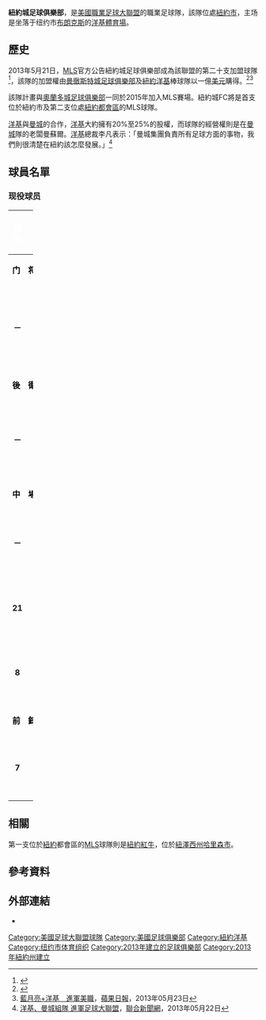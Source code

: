 {{distinguish|約克城足球會}}
{{noteTA|G1=football|G2=MLS
|1=zh-hans:帕特里克·维埃拉;zh-hk:柏齊·韋拉;zh-tw:派屈克·維埃拉;
}}
{{Infobox football club
| clubname   = 紐約城
| image      = [[File:New_York_City_FC.png|File:New York City FC.png]]
| fullname   = 紐約城足球俱樂部<br>New York City Football Club
| nickname   =
| founded    = {{Start date and age|2013|5|21}}
| ground     = [[洋基體育場|洋基體育場]]
| capacity   = 33,444<ref>{{cite web|url=http://www.empireofsoccer.com/forces-seating-opener-32446/|title=Hot Ticket: Demand forces New York City FC to open upper deck seating for home opener|work=Empire of Soccer|accessdate=May 18, 2015}}</ref> (49,642 maximum)
| owntitle   =  擁有者
| owner      = [[城市足球集團|城市足球集團]] <small>(80%)</small><br>[[Yankee_Global_Enterprises|Yankee Global Enterprises]] <small>(20%)</small><ref name="Businessweek">{{cite web|last=Stock|first=Kyle|title=Comcast, the Mets, and Other Winners in the New Man City-Yankees MLS Franchise|url=http://www.businessweek.com/articles/2013-05-22/comcast-the-mets-and-other-winners-in-the-new-man-city-yankees-mls-franchise|accessdate=July 28, 2014|archive-date=2015-01-19|archive-url=https://web.archive.org/web/20150119184948/http://www.businessweek.com/articles/2013-05-22/comcast-the-mets-and-other-winners-in-the-new-man-city-yankees-mls-franchise|dead-url=no}}</ref> 
| chrtitle   = CEO
| chairman   = Brad Sims
| manager    = {{le|羅尼·代拉|Ronny Deila}}
| league     = [[美國職業足球大聯盟|美國職業足球大聯盟]]
| season     = 2021
| position   = 東岸：第 4 位<br> 聯盟：第 8 位<br> 季後賽：冠軍
| website    = http://www.nycfc.com
| pattern_la1   = _whiteborder
| pattern_b1    = _nycfc_home_2021
| pattern_ra1   = _whiteborder
| pattern_sh1   = _adidasonwhite
| pattern_so1   = _color_3_stripes_white
| leftarm1      = 6CADDF
| body1         = 6CADDF
| rightarm1     = 6CADDF
| shorts1       = FFFFFF
| socks1        = 6CADDF
}}
'''紐約城足球俱樂部'''，是[[美國職業足球大聯盟|美國職業足球大聯盟]]的職業足球隊，該隊位處[[紐約市|紐約市]]，主场是坐落于纽约市[[布朗克斯|布朗克斯]]的[[洋基體育場|洋基體育場]]。

== 歷史 ==
2013年5月21日，[[MLS|MLS]]官方公告紐約城足球俱樂部成為該聯盟的第二十支加盟球隊<ref>{{cite web |url=http://www.mlssoccer.com/news/article/2013/05/21/major-league-soccer-announces-new-york-expansion-team-new-york-city-football |title=Major League Soccer announces New York expansion team: New York City Football Club |publisher=MLSsoccer.com |date= |accessdate=May 21, 2013 |archive-date=2013-06-07 |archive-url=https://web.archive.org/web/20130607111330/http://www.mlssoccer.com/news/article/2013/05/21/major-league-soccer-announces-new-york-expansion-team-new-york-city-football |dead-url=no }}</ref>，該隊的加盟權由[[曼徹斯特城足球俱樂部|曼徹斯特城足球俱樂部]]及[[紐約洋基|紐約洋基]]棒球隊以一億[[美元|美元]]購得。<ref name="NYT">{{Cite news |title=A Team Is Born, but Not All Cheer|first=Ken|last=Belson|author2=Charles V. Bagli|url=http://www.nytimes.com/2013/05/22/sports/soccer/manchester-city-and-yankees-to-own-mls-franchise-in-new-york.html?_r=0 |work=The New York Times |publication-date=2013-05-21|accessdate=May 21, 2013}}</ref><ref>[http://hk.apple.nextmedia.com/sports/art/20130523/18268441 藍月亮+洋基　進軍美職 ]，[[蘋果日報|蘋果日報]]，2013年05月23日</ref>

該隊計畫與[[奧蘭多城足球俱樂部|奧蘭多城足球俱樂部]]一同於2015年加入MLS賽場。紐約城FC將是首支位於紐約市及第二支位處[[紐約都會區|紐約都會區]]的MLS球隊。

[[洋基|洋基]]與[[曼城|曼城]]的合作，[[洋基|洋基]]大約擁有20%至25%的股權，而球隊的經營權則是在[[曼城|曼城]]隊的老闆曼蘇爾。[[洋基|洋基]]總裁李凡表示：「曼城集團負責所有足球方面的事物，我們則很清楚在紐約該怎麼發展。」<ref>[http://mag.udn.com/mag/sports/storypage.jsp?f_ART_ID=457085 洋基、曼城組隊 進軍足球大聯盟]，[[聯合新聞網|聯合新聞網]]，2013年05月22日</ref>

== 球員名單 ==
=== 现役球员 ===

{{動態列表}}
{| style="padding:0.3em; border:1px solid #4682B4; background:#F5FAFF; font-size:90%; line-height:1.5em" width=100%
|- bgcolor=#4682B4
!width=5%|<font color="white">編號
!width=5%|<font color="white">國籍
!!width=15%|<font color="white">球員名字
!width=7.5%|<font color="white">位置
!width=12.5%|<font color="white">出生日期
!width=10%|<font color="white">加盟年份
!width=15%|<font color="white">前屬球會
|-
!colspan=8 bgcolor=#EFEFEF| <font color="black">'''门　将'''
|- bgcolor=#D0E7FF
|align=center|'''－'''
|align=center|{{flagicon|Puerto Rico}} 
|{{tsl|en|Josh Saunders|}}（Josh Saunders） <br>（租借至{{tsl|en|San Antonio Scorpions||聖安東尼奧蝎子}}）
|align=center|門將
|align=center|1981年3月2日
|align=center|2014
|[[皇家鹽湖城|皇家鹽湖城]]
|-
!colspan=8 bgcolor=#EFEFEF| <font color="black">'''後　衛'''
|- bgcolor=#D0E7FF
|align=center|'''－'''
|align=center|{{flagicon|USA}} 
|{{tsl|en|Jeb Brovsky|}}（Jeb Brovsky） <br>（租借至[[史卓加斯特足球會|史卓加斯特足球會]]）
|align=center|后卫
|align=center|1988年12月3日
|align=center|2014
|[[蒙特利爾衝擊|蒙特利爾衝擊]]
|-
!colspan=8 bgcolor=#EFEFEF| <font color="black">'''中　場'''
|- bgcolor=#D0E7FF
|align=center|'''－'''
|align=center|{{flagicon|USA}}
|{{tsl|en|Andrew Jacobson|}}（Andrew Jacobson） <br>（租借至[[史達比克足球會|史達比克]]）
|align=center|中场
|align=center|1985年9月25日
|align=center|2014
|[[達拉斯足球俱樂部|達拉斯]]
|- bgcolor=#D0E7FF
|align=center|'''21'''
|align=center|{{flagicon|ITA}}
|[[安德列·皮爾洛|皮尔洛]]（Andrea Pirlo） <br>
|align=center|中场
|align=center|1979年5月19日
|align=center|2015
|[[祖雲達斯足球會|祖雲達斯]]
|- bgcolor=#D0E7FF
|align=center|'''8'''
|align=center|{{flagicon|ENG}}
|[[蘭帕德|林伯特]]（Frank Lampard ）
|align=center|前腰/中场
|align=center|1978年6月20日
|align=center|2015
|[[曼徹斯特城足球俱樂部|曼城]]
|-
!colspan=8 bgcolor=#EFEFEF| <font color="black">'''前　鋒'''
|- bgcolor=#D0E7FF
|align=center|'''7'''
|align=center|{{flagicon|ESP}}
|[[大衛·韋拿|大衛·韋拿]]（David Villa）[[File:Captain_sports.svg|12px]]<br> 
|align=center|前锋
|align=center|1981年12月3日
|align=center|2014
|[[馬德里體育會|馬德里體育會]]
|}

== 相關 ==
第一支位於[[紐約|紐約]]都會區的[[MLS|MLS]]球隊則是[[紐約紅牛|紐約紅牛]]，位於[[紐澤西州|紐澤西州]][[哈里森市|哈里森市]]。

== 參考資料 ==
{{reflist|30em}}

== 外部連結 ==
* {{Official website|1=http://www.nycfc.com/}}
{{Major League Soccer}}

{{DEFAULTSORT:New York City Football Club}}
[[Category:美國足球大聯盟球隊|Category:美國足球大聯盟球隊]]
[[Category:美國足球俱樂部|Category:美國足球俱樂部]]
[[Category:紐約洋基|Category:紐約洋基]]
[[Category:纽约市体育组织|Category:纽约市体育组织]]
[[Category:2013年建立的足球俱樂部|Category:2013年建立的足球俱樂部]]
[[Category:2013年紐約州建立|Category:2013年紐約州建立]]
